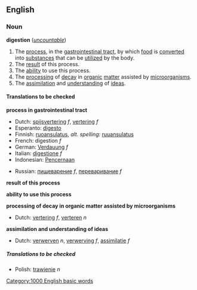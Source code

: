 ==English==
===Noun===
{{wikipedia}}
'''digestion''' (''[[uncountable]]'')

#The [[process]], in the [[gastrointestinal tract]], by which [[food]] is [[convert]]ed into [[substance]]s that can be [[utilize]]d by the body.
#The [[result]] of this process.
#The [[ability]] to use this process.
#The [[processing]] of [[decay]] in [[organic]] [[matter]] assisted by [[microorganism]]s.
#The [[assimilation]] and [[understanding]] of [[idea]]s.

====Translations to be checked====

'''process in gastrointestinal tract'''
{{top}}
*Dutch: [[spijsvertering]] ''f'', [[vertering]] ''f''
*Esperanto: [[digesto]]
*Finnish: [[ruoansulatus]], ''alt. spelling:'' [[ruuansulatus]]
*French: digestion ''f''
*German: [[Verdauung]] ''f''
*Italian: [[digestione]] ''f''
*Indonesian: [[Pencernaan]] 
{{mid}}
*Russian: [[пищеварение]] ''f'', [[переваривание]] ''f''
{{bottom}}

'''result of this process'''
{{top}}
{{mid}}
{{bottom}}

'''ability to use this process'''
{{top}}
{{mid}}
{{bottom}}

'''processing of decay in organic matter assisted by microorganisms'''
{{top}}
*Dutch: [[vertering]] ''f'', [[verteren]] ''n''
{{mid}}
{{bottom}}

'''assimilation and understanding of ideas'''
{{top}}
*Dutch: [[verwerven]] ''n'', [[verwerving]] ''f'', [[assimilatie]] ''f''
{{mid}}
{{bottom}}

=====Translations to be checked=====
<!--Remove this section once all of the translations below have been moved into the tables above.-->
{{checktrans}}

*Polish: [[trawienie]] ''n''

[[Category:1000 English basic words]]